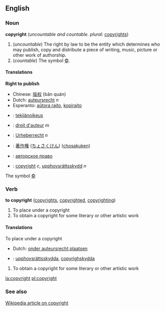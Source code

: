 ==English==
=== Noun ===
'''copyright''' (''uncountable and countable. plural:'' [[copyrights]])

#<!--NRightToPublish--> (''uncountable'') The right by law to be the entity which determines who may publish, copy and distribute a piece of writing, music, picture or other work of authorship.
#<!--NSymbol©--> (''countable'') The symbol [[©]].

====Translations====
<!--NRightToPublish--> '''Right to publish'''
{{top}}
*Chinese: [[版权]] (bǎn quán)
*Dutch: [[auteursrecht]] ''n''
*Esperanto: [[aŭtora rajto]], [[kopirajto]]
*{{fi}}: [[tekijänoikeus]]
*{{fr}}: [[droit d'auteur]] ''m''
{{mid}}
*{{de}}: [[Urheberrecht]] ''n''
*{{ja}}: [[著作権]] ([[ちょさくけん]]) ([[chosakuken]])
*{{ru}}: [[авторское право]]
*{{sv}}: [[copyright#Swedish|copyright]] ''c'', [[upphovsrättsskydd]] ''n''
{{bottom}}

<!--NSymbol©--> The symbol [[©]]
{{top}}
{{mid}}
{{bottom}}

=== Verb ===
'''to copyright''' ([[copyrights]], [[copyrighted]], [[copyrighting]])

#<!--VTrPlaceUnderCopyright--> To place under a copyright
#<!--VTrObtainCopyright--> To obtain a copyright for some literary or other artistic work

====Translations====
<!--VTrPlaceUnderCopyright--> To place under a copyright
{{top}}
*Dutch: [[onder auteursrecht plaatsen]]
{{mid}}
*{{sv}}: [[upphovsrättsskydda]], [[copyrighskydda]]
{{bottom}}

#<!--VTrObtainCopyright--> To obtain a copyright for some literary or other artistic work
{{top}}
{{mid}}
{{bottom}}

[[la:copyright]]
[[pl:copyright]]

=== See also ===
[[w:Copyright|Wikipedia article on copyright]]